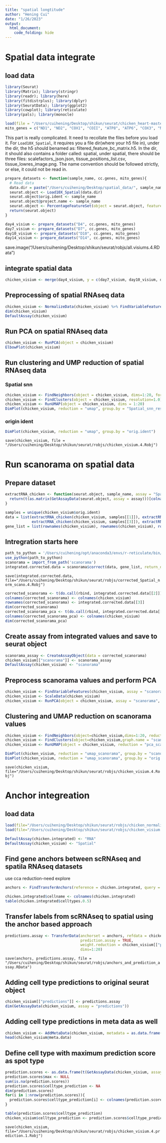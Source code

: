 ```yaml
---
title: "spatial longtitude"
author: "Hening Cui"
date: "1/26/2023"
output: 
  html_document:
    code_folding: hide
---
```

# Spatial data integrate

## load data

```r
library(Seurat)
library(Matrix); library(stringr)
library(readr); library(here)
library(fitdistrplus); library(dplyr)
library(SeuratData); library(ggplot2)
library(cowplot); library(reticulate)
library(pals); library(monocle)
```

```r
load(file = "/Users/cuihening/Desktop/shikun/seurat/chicken_heart-master/data/cc.genes.rda")
mito_genes = c("ND1", "ND2", "COX1", "COII", "ATP8", "ATP6", "COX3", "ND3", "ND4L", "ND4", "ND5", "CYTB", "ND6")
```

This part is really complicated. It need to recollate the files before you load it. 
For `Load10X_Spatial`, it requires you a file dir(where your h5 file in), under the dir, the h5 should benamed as: filtered_feature_bc_matrix.h5. In the dir, it should also contains a folder called: spatial, under spatial, there should be three files: scalefactors_json.json, tissue_positions_list.csv, tissue_lowres_image.png. The name convention should be followed strictly, or else, it could not be read in.

```r
prepare_datasets <- function(sample_name, cc.genes, mito_genes){
  # Read data
  data.dir = paste("/Users/cuihening/Desktop/spatial_data/", sample_name, sep = "")
  seurat.object <- Load10X_Spatial(data.dir)
  seurat.object$orig.ident <- sample_name
  seurat.object@project.name <- sample_name
  seurat.object <- PercentageFeatureSet(object = seurat.object, features = mito_genes, col.name = "percent.mito");
  return(seurat.object)
}
```


```r
day4_visium <- prepare_datasets("D4", cc.genes, mito_genes)
day7_visium <- prepare_datasets("D7", cc.genes, mito_genes)
day10_visium <- prepare_datasets("D10", cc.genes, mito_genes)
day14_visium <- prepare_datasets("D14", cc.genes, mito_genes)
```


save.image("/Users/cuihening/Desktop/shikun/seurat/robjs/all.visiums.4.RData")

## integrate spatial data

```r
chicken_visium <- merge(day4_visium, y = c(day7_visium, day10_visium, day14_visium), add.cell.ids = c("D4-A1", "D7-B1", "D10-C1", "D14-D1"))
```

## Preprocessing of spatial RNAseq data
```r
chicken_visium <- NormalizeData(chicken_visium) %>% FindVariableFeatures() %>% ScaleData()
dim(chicken_visium)
DefaultAssay(chicken_visium)
```

## Run PCA on spatial RNAseq data

```r
chicken_visium <- RunPCA(object = chicken_visium)
ElbowPlot(chicken_visium)
```

## Run clustering and UMP reduction of spatial RNAseq data {.tabset}

### Spatial snn

```r
chicken_visium <- FindNeighbors(object = chicken_visium, dims=1:20, force.recalc = TRUE)
chicken_visium <- FindClusters(object = chicken_visium, resolution=1.0)
chicken_visium <- RunUMAP(object = chicken_visium, dims = 1:20)
DimPlot(chicken_visium, reduction = "umap", group.by = "Spatial_snn_res.1", label = TRUE)
```

### origin ident
```r
DimPlot(chicken_visium, reduction = "umap", group.by = "orig.ident")
```

`save(chicken_visium, file = "/Users/cuihening/Desktop/shikun/seurat/robjs/chicken_visium.4.Robj")`

# Run scanorama on spatial data

## Prepare dataset
```r
extractRNA_chicken <- function(seurat.object, sample_name, assay = "Spatial"){
  return(t(as.matrix(GetAssayData(seurat.object, assay = assay)))[colnames(seurat.object)[seurat.object$orig.ident == sample_name],])
}
```

```r
samples = unique(chicken_visium$orig.ident)
data = list(extractRNA_chicken(chicken_visium, samples[[1]]), extractRNA_chicken(chicken_visium, samples[[2]]), 
            extractRNA_chicken(chicken_visium, samples[[3]]), extractRNA_chicken(chicken_visium, samples[[4]]))
gene_list = list(rownames(chicken_visium), rownames(chicken_visium), rownames(chicken_visium), rownames(chicken_visium))
```

## Intregration starts here
```r
path_to_python = '/Users/cuihening/opt/anaconda3/envs/r-reticulate/bin/python'
use_python(path_to_python)
scanorama = import_from_path('scanorama')
integrated.corrected.data = scanorama$correct(data, gene_list, return_dimred=TRUE, return_dense=TRUE, ds_names = samples, verbose = TRUE)
```


`save(integrated.corrected.data, file="/Users/cuihening/Desktop/shikun/seurat/robjs/corrected_Spatial_norm_scano.4.Robj")`

```r
corrected_scanorama <- t(do.call(rbind, integrated.corrected.data[[2]]))
colnames(corrected_scanorama) <- colnames(chicken_visium)
rownames(corrected_scanorama) <- integrated.corrected.data[[3]]
dim(corrected_scanorama)
corrected_scanorama_pca <- t(do.call(rbind, integrated.corrected.data[[1]]))
colnames(corrected_scanorama_pca) <- colnames(chicken_visium)
dim(corrected_scanorama_pca)
```

## Create assay from integrated values and save to seurat object
```r
scanorama_assay <- CreateAssayObject(data = corrected_scanorama)
chicken_visium[["scanorama"]] <- scanorama_assay
DefaultAssay(chicken_visium) <- "scanorama"
```

## Preprocess scanorama values and perform PCA
```r
chicken_visium <- FindVariableFeatures(chicken_visium, assay = "scanorama", selection.method = "vst")
chicken_visium <- ScaleData(chicken_visium)
chicken_visium <- RunPCA(object = chicken_visium, assay = "scanorama", reduction.name = "pca_scanorama")
```

## Clustering and UMAP reduction on scanorama values

```r
chicken_visium <- FindNeighbors(object=chicken_visium,dims=1:20, reduction = "pca_scanorama", force.recalc = TRUE, graph.name = "scanorama_snn")
chicken_visium <- FindClusters(object=chicken_visium,graph.name = "scanorama_snn", resolution=1.0)
chicken_visium <- RunUMAP(object = chicken_visium, reduction = "pca_scanorama", dims = 1:20, reduction.name = "umap_scanorama")

```
```r
DimPlot(chicken_visium, reduction = "umap_scanorama", group.by = "scanorama_snn_res.1", label = TRUE)
DimPlot(chicken_visium, reduction = "umap_scanorama", group.by = "orig.ident")
```

`save(chicken_visium, file="/Users/cuihening/Desktop/shikun/seurat/robjs/chicken_visium.4.Robj")`

# Anchor integreation

## load data


```r
load(file="/Users/cuihening/Desktop/shikun/seurat/robjs/chicken_normalised_scanorama3.Robj")
load(file="/Users/cuihening/Desktop/shikun/seurat/robjs/chicken_visium.4.Robj")
```

```r
DefaultAssay(chicken.integrated) <- "RNA"
DefaultAssay(chicken_visium) <- "Spatial"
```

## Find gene anchors between scRNAseq and spatila RNAseq datasets

use cca reduction-need explore

```r
anchors <- FindTransferAnchors(reference = chicken.integrated, query = chicken_visium, reduction = "cca")
```

```r
chicken.integrated$cellname <- colnames(chicken.integrated)
table(chicken.integrated$celltypes.0.5)
```

## Transfer labels from scRNAseq to spatial using the anchor based approach
```r
predictions.assay <- TransferData(anchorset = anchors, refdata = chicken.integrated$celltypes.0.5, 
                                  prediction.assay = TRUE, 
                                  weight.reduction = chicken_visium[["pca"]],
                                  dims=1:20)
```


`save(anchors, predictions.assay, file = "/Users/cuihening/Desktop/shikun/seurat/robjs/anchors_and_prediction_assay.RData")`

## Adding cell type predictions to original seurat object
```r
chicken_visium[["predictions"]] <- predictions.assay
dim(GetAssayData(chicken_visium, assay = "predictions"))
```

## Adding cell type predictions in meta data as well
```r
chicken_visium <- AddMetaData(chicken_visium, metadata = as.data.frame(t(GetAssayData(chicken_visium, assay = "predictions"))))
head(chicken_visium@meta.data)
```

## Define cell type with maximum prediction score as spot type 

```r
prediction.scores <- as.data.frame(t(GetAssayData(chicken_visium, assay = "predictions")))
prediction.scores$max <- NULL
sum(is.na(prediction.scores))
prediction.scores$celltype_prediction <- NA
dim(prediction.scores)
for(i in 1:nrow(prediction.scores)){
  prediction.scores$celltype_prediction[i] <- colnames(prediction.scores)[prediction.scores[i,1:15] == max(prediction.scores[i,1:15])]
}
```

```r
table(prediction.scores$celltype_prediction)
chicken_visium$celltype_prediction <- prediction.scores$celltype_prediction
```


`save(chicken_visium, file="/Users/cuihening/Desktop/shikun/seurat/robjs/chicken_visium.4.prediction.1.Robj")`

